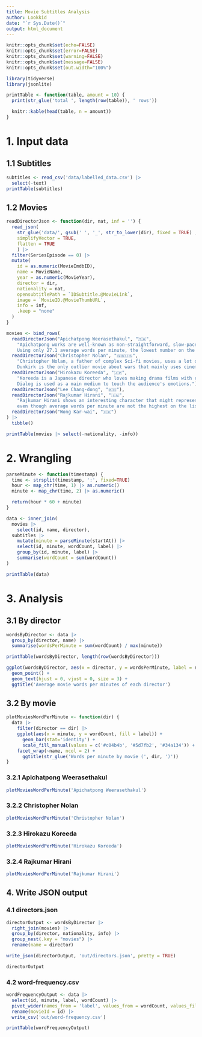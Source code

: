 ```yaml
---
title: Movie Subtitles Analysis
author: Lookkid
date: "`r Sys.Date()`"
output: html_document
---
```


```r
knitr::opts_chunk$set(echo=FALSE)
knitr::opts_chunk$set(error=FALSE)
knitr::opts_chunk$set(warning=FALSE)
knitr::opts_chunk$set(message=FALSE)
knitr::opts_chunk$set(out.width="100%")

library(tidyverse)
library(jsonlite)
```

```r
printTable <- function(table, amount = 10) {
  print(str_glue('total ', length(row(table)), ' rows'))

  knitr::kable(head(table, n = amount))
}
```

# 1. Input data

## 1.1 Subtitles

```r
subtitles <- read_csv('data/labelled_data.csv') |>
  select(-text)
printTable(subtitles)
```

## 1.2 Movies

```r
readDirectorJson <- function(dir, nat, inf = '') {
  read_json(
    str_glue('data/', gsub(' ', '_', str_to_lower(dir), fixed = TRUE) , '_movies.json'),
    simplifyVector = TRUE,
    flatten = TRUE
    ) |>
  filter(SeriesEpisode == 0) |>
  mutate(
    id = as.numeric(MovieImdbID),
    name = MovieName,
    year = as.numeric(MovieYear),
    director = dir,
    nationality = nat,
    opensubtitlePath = `IDSubtitle.@MovieLink`,
    image = `MovieID.@MovieThumbURL`,
    info = inf,
    .keep = "none"
  )
}
```

```r
movies <- bind_rows(
  readDirectorJson("Apichatpong Weerasethakul", "🇹🇭",
    "Apichatpong works are well-known as non-straightforward, slow-paced, heavy picture-narrated films.
    Using only 27.1 average words per minute, the lowest number on the list."),
  readDirectorJson("Christopher Nolan", "🇬🇧🇺🇸",
    "Christopher Nolan, a father of complex Sci-fi movies, uses a lot of dialog to explain how theory in the film works.
    Dunkirk is the only outlier movie about wars that mainly uses cinematography as a narrative."),
  readDirectorJson("Hirokazu Koreeda", "🇯🇵",
    "Koreeda is a Japanese director who loves making drama films with conversation-driven storytelling.
    Dialog is used as a main medium to touch the audience's emotions."),
  readDirectorJson("Lee Chang-dong", "🇰🇷"),
  readDirectorJson("Rajkumar Hirani", "🇮🇳",
    "Rajkumar Hirani shows an interesting character that might represent an Indian movie:
    even though average words per minute are not the highest on the list, his films barely have a single minute without a dialog."),
  readDirectorJson("Wong Kar-wai", "🇭🇰")
) |>
  tibble()

printTable(movies |> select(-nationality, -info))
```

# 2. Wrangling

```r
parseMinute <- function(timestamp) {
  time <- strsplit(timestamp, ':', fixed=TRUE)
  hour <- map_chr(time, 1) |> as.numeric()
  minute <- map_chr(time, 2) |> as.numeric()

  return(hour * 60 + minute)
}
```

```r
data <- inner_join(
  movies |>
    select(id, name, director),
  subtitles |>
    mutate(minute = parseMinute(startAt)) |>
    select(id, minute, wordCount, label) |>
    group_by(id, minute, label) |>
    summarise(wordCount = sum(wordCount))
)

printTable(data)
```

# 3. Analysis

## 3.1 By director

```r
wordsByDirector <- data |>
  group_by(director, name) |>
  summarise(wordsPerMinute = sum(wordCount) / max(minute))

printTable(wordsByDirector, length(row(wordsByDirector)))
```

```r
ggplot(wordsByDirector, aes(x = director, y = wordsPerMinute, label = name)) +
  geom_point() +
  geom_text(hjust = 0, vjust = 0, size = 3) +
  ggtitle('Average movie words per minutes of each director')
```

## 3.2 By movie

```r
plotMoviesWordPerMinute <- function(dir) {
  data |>
    filter(director == dir) |>
    ggplot(aes(x = minute, y = wordCount, fill = label)) +
      geom_bar(stat='identity') +
      scale_fill_manual(values = c('#c04b4b', '#5d7fb2', '#34a134')) +
    facet_wrap(~name, ncol = 2) +
      ggtitle(str_glue('Words per minute by movie (', dir, ')'))
}
```

### 3.2.1 Apichatpong Weerasethakul

```r
plotMoviesWordPerMinute('Apichatpong Weerasethakul')
```

### 3.2.2 Christopher Nolan

```r
plotMoviesWordPerMinute('Christopher Nolan')
```

### 3.2.3 Hirokazu Koreeda

```r
plotMoviesWordPerMinute('Hirokazu Koreeda')
```

### 3.2.4 Rajkumar Hirani

```r
plotMoviesWordPerMinute('Rajkumar Hirani')
```

## 4. Write JSON output

### 4.1 directors.json

```r
directorOutput <- wordsByDirector |>
  right_join(movies) |>
  group_by(director, nationality, info) |>
  group_nest(.key = "movies") |>
  rename(name = director)

write_json(directorOutput, 'out/directors.json', pretty = TRUE)

directorOutput
```

### 4.2 word-frequency.csv

```r
wordFrequencyOutput <- data |>
  select(id, minute, label, wordCount) |>
  pivot_wider(names_from = 'label', values_from = wordCount, values_fill = 0) |>
  rename(movieId = id) |>
  write_csv('out/word-frequency.csv')

printTable(wordFrequencyOutput)
```
